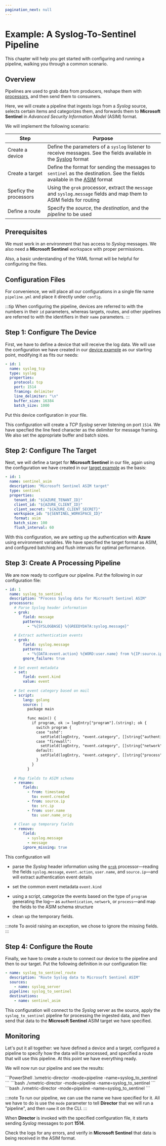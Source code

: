 ```yaml
---
pagination_next: null
---
```


# Example: A Syslog-To-Sentinel Pipeline

This chapter will help you get started with configuring and running a pipeline, walking you through a common scenario.

## Overview

Pipelines are used to grab data from producers, reshape them with [processors](/docs/configuration/pipelines/processors/index.mdx), and then send them to consumers.

Here, we will create a pipeline that ingests logs from a _Syslog_ source, selects certain items and categorizes them, and forwards them to **Microsoft Sentinel** in _Advanced Security Information Model_ (ASIM) format.

We will implement the following scenario:

|Step|Purpose|
|---|---|
|Create a device|Define the parameters of a `syslog` listener to receive messages. See the fields available in the [Syslog](/docs/appendix.mdx#syslog) format|
|Create a target|Define the format for sending the messages to `sentinel` as the destination. See the fields available in the [ASIM](/docs/appendix.mdx#asim) format|
|Speficy the processors|Using the `grok` processor, extract the `message` and `syslog.message` fields and map them to ASIM fields for routing|
|Define a route|Specify the _source_, the _destination_, and the _pipeline_ to be used|

## Prerequisites

We must work in an environment that has access to _Syslog_ messages. We also need a **Microsoft Sentinel** workspace with proper permissions.

Also, a basic understanding of the YAML format will be helpful for configuring the files.

## Configuration Files

For convenience, we will place all our configurations in a single file name `pipeline.yml`  and place it directly under `config`.

:::tip
When configuring the pipeline, devices are referred to with the numbers in their `id` parameters, whereas targets, routes, and other pipelines are referred to with the identifiers in their `name` parameters.
:::

## Step 1: Configure The Device

First, we have to define a device that will receive the log data. We will use the configuration we have created in our [device example](/docs/getting-started/example-device.mdx) as our starting point, modifying it as fits our needs:

```yml
- id: 1
  name: syslog_tcp
  type: syslog
  properties:
    protocol: tcp
    port: 1514
    framing: delimiter
    line_delimiter: "\n"
    buffer_size: 16384
    batch_size: 1000
```

Put this device configuration in your file.

This configuration will create a _TCP Syslog_ server listening on port `1514`. We have specfied the line feed character as the delimiter for message framing. We also set the appropriate buffer and batch sizes.

## Step 2: Configure The Target

Next, we will define a target for **Microsoft Sentinel** in our file, again using the configuration we have created in our [target example](/docs/getting-started/example-target.mdx) as the basis:

```yml
- id: 1
  name: sentinel_asim
  description: "Microsoft Sentinel ASIM target"
  type: sentinel
  properties:
    tenant_id: "${AZURE_TENANT_ID}"
    client_id: "${AZURE_CLIENT_ID}"
    client_secret: "${AZURE_CLIENT_SECRET}"
    workspace_id: "${SENTINEL_WORKSPACE_ID}"
    format: asim
    batch_size: 100
    flush_interval: 60
```

With this configuration, we are setting up the authentication with **Azure** using environment variables. We have specified the target format as ASIM, and configured batching and flush intervals for optimal performance.

## Step 3: Create A Processing Pipeline

We are now ready to configure our pipeline. Put the following in our configuration file:

```yml
- id: 1
  name: syslog_to_sentinel
  description: "Process Syslog data for Microsoft Sentinel ASIM"
  processors:
    # Parse Syslog header information
    - grok:
        field: message
        patterns:
          - "%{SYSLOGBASE} %{GREEDYDATA:syslog.message}"
    
    # Extract authentication events
    - grok:
        field: syslog.message
        patterns:
          - "%{DATA:event.action} %{WORD:user.name} from %{IP:source.ip}"
        gnore_failure: true
    
    # Set event metadata
    - set:
        field: event.kind
        value: event
    
    # Set event category based on mail
    - script:
        lang: golang
        source: |
          package main
          
          func main() {
            if program, ok := logEntry["program"].(string); ok {
              switch program {
              case "sshd":
                setField(logEntry, "event.category", []string{"authentication"})
              case "firewall":
                setField(logEntry, "event.category", []string{"network"})
              default:
                setField(logEntry, "event.category", []string{"process"})
              }
            }
          }
    
    # Map fields to ASIM schema
    - rename:
        fields:
          - from: timestamp
            to: event.created
          - from: source.ip
            to: src.ip
          - from: user.name
            to: user.name_orig
    
    # Clean up temporary fields
    - remove:
        field:
          - syslog.message
          - message
        ignore_missing: true
```

This configuration will

* parse the _Syslog_ header information using the [`grok`](/docs/configuration/pipelines/processors/grok.mdx) processor&mdash;reading the fields `syslog.message`, `event.action`, `user.name`, and `source.ip`&mdash;and will extract authentication event details

* set the common event metadata `event.kind`

* using a script, categorize the events based on the type of `program` generating the log&mdash; as `authentication`, `network`, or `process`&mdash;and map the fields to the ASIM schema structure

* clean up the temporary fields.

:::note
To avoid raising an exception, we chose to ignore the missing fields.
:::

## Step 4: Configure the Route

Finally, we have to create a route to connect our device to the pipeline and then to our target. Put the following definition in our configuration file:

```yml
- name: syslog_to_sentinel_route
  description: "Route Syslog data to Microsoft Sentinel ASIM"
  sources:
    - name: syslog_server
  pipeline: syslog_to_sentinel
  destinations:
    - name: sentinel_asim
```

This configuration will connect to the _Syslog_ server as the source, apply the `syslog_to_sentinel` pipeline for processing the ingested data, and then send that data to the **Microsoft Sentinel** ASIM target we have specified.

## Monitoring

Let's put it all together: we have defined a device and a target, configured a pipeline to specify how the data will be processed, and specified a route that will use this pipeline. At this point we have everything ready.

We will now run our pipeline and see the results:

<Tabs groupId="os-options">
  <TabItem value="windows" label="Windows">
    ```PowerShell
    .\vmetric-director -mode=pipeline -name=syslog_to_sentinel
    ```
  </TabItem>
  <TabItem value="linux" label="Linux">
    ```bash
    ./vmetric-director -mode=pipeline -name=syslog_to_sentinel
    ```
  </TabItem>
  <TabItem value="macos" label="macOS">
    ```bash
    ./vmetric-director -mode=pipeline -name=syslog_to_sentinel
    ```
  </TabItem>
</Tabs>

:::note
To run our pipeline, we can use the name we have specified for it. All we have to do is use the `mode` parameter to tell **Director** that we will run a "pipeline", and then `name` it on the CLI.
:::

When **Director** is invoked with the specified configuration file, it starts sending _Syslog_ messages to port **1514**.

Check the logs for any errors, and verify in **Microsoft Sentinel** that data is being received in the ASIM format.

